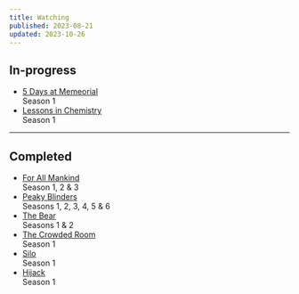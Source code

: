 ```yaml
---
title: Watching
published: 2023-08-21
updated: 2023-10-26
---
```


## In-progress

- [5 Days at Memeorial](https://www.imdb.com/title/tt3283594) <br/><span>Season 1</span>
- [Lessons in Chemistry](https://www.imdb.com/title/tt13911628/) <br/><span>Season 1</span>

---

## Completed

- [For All Mankind](https://www.imdb.com/title/tt7772588) <br/><span>Season 1, 2 & 3</span>
- [Peaky Blinders](https://www.imdb.com/title/tt2442560/) <br/><span>Seasons 1, 2, 3, 4, 5 & 6</span>
- [The Bear](https://www.imdb.com/title/tt14452776/) <br/><span>Seasons 1 & 2</span>
- [The Crowded Room](https://www.imdb.com/title/tt14417718/) <br/><span>Season 1</span>
- [Silo](https://www.imdb.com/title/tt14688458/) <br/><span>Season 1</span>
- [Hijack](https://www.imdb.com/title/tt19854762/) <br/><span>Season 1</span>
